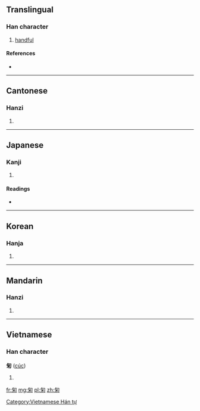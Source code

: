 ==Translingual==

===Han character===
{{Han char|rn=20|rad=勹|as=06|sn=8|four=2792<sub>0</sub>|canj=心火木 (PFD)|ids=⿹[[勹]][[米]]}}

# [[handful]]

====References====
* {{Han ref|kx=0151.120|dkj=02523|dj=0340.180|hdz=10259.010|uh=530A|ud=21258|bh=CBD6|bd=52182}}

----

==Cantonese==

===Hanzi===
{{yue-hanzi|jyut=|y=guk1}}

# {{defn|lang=yue|sort=勹06}}

----

==Japanese==

===Kanji===
{{ja-kanji|grade=|rs=勹06}}

# {{defn|lang=ja|sort=勹06}}

====Readings====
* {{ja-readings|on=[[きく]] (kiku), [[こく]] (koku)|kun=[[すくう]] (sukuu), [[たなごころ]] (tanagokoro)}}

----

==Korean==

===Hanja===
{{ko-hanja|hangeul=국|rv=guk|mr=kuk}}

# {{defn|lang=ko|sort=勹06}}

----

==Mandarin==

===Hanzi===
{{cmn-hanzi|pin=[[jú]] ([[ju2]])|wg=chü<sup>2</sup>}}

# {{defn|lang=cmn|sort=勹06}}

----

==Vietnamese==

===Han character===
'''匊''' ([[cúc]])

# {{defn|Vietnamese}}

[[Category:Vietnamese Hán tự]]

[[fr:匊]]
[[mg:匊]]
[[pl:匊]]
[[zh:匊]]